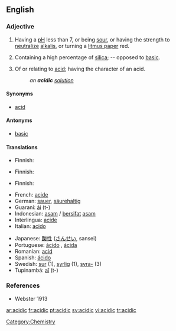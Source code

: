 ==English==

===Adjective===
{{en-adj|more}}

# {{chemistry}} Having a [[pH]] less than 7, or being [[sour]], or having the strength to [[neutralize]] [[alkali]]s, or turning a [[litmus paper]] red.
# {{mineralogy}} Containing a high percentage of [[silica]]; -- opposed to [[basic]].
# Of or relating to [[acid]]; having the character of an acid.
#: ''an '''acidic''' [[solution]]''

====Synonyms====
* [[acid#Adjective|acid]]

====Antonyms====
* [[basic]]

====Translations====
{{trans-top|chemistry: having pH less than 7}}
* Finnish: {{t-|fi|hapan}}
{{trans-mid}}
{{trans-bottom}}

{{trans-top|mineralogy: containing a high percentage of silica}}
* Finnish: {{t-|fi|hapan}}
{{trans-mid}}
{{trans-bottom}}

{{trans-top|of or relating to acid}}
* Finnish: {{t-|fi|hapan}}
{{trans-mid}}
{{trans-bottom}}

{{ttbc-top}}
* French: [[acide]]
* German: [[sauer]], [[säurehaltig]]
* Guaraní: [[ái]] (t-)
* Indonesian: [[asam]] / [[sifat|bersifat]] [[asam]]
* Interlingua: [[acide]]
* Italian: [[acido]]
{{trans-mid}}
* Japanese: [[酸性]] ([[さんせい]], sansei)
* Portuguese: [[ácido]] {{m}}, [[ácida]] {{f}}
* Romanian: [[acid#Romanian|acid]]
* Spanish: [[ácido]]
* Swedish: [[sur]] (1), [[syrlig]] (1), [[syra-]] (3)
* Tupinambá: [[aî]] (t-)
{{trans-bottom}}

===References===
* Webster 1913

[[Category:Chemistry]]

[[ar:acidic]]
[[fr:acidic]]
[[pt:acidic]]
[[sv:acidic]]
[[vi:acidic]]
[[tr:acidic]]